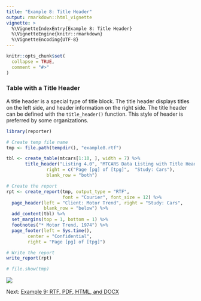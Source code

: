 ---
title: "Example 8: Title Header"
output: rmarkdown::html_vignette
vignette: >
  %\VignetteIndexEntry{Example 8: Title Header}
  %\VignetteEngine{knitr::rmarkdown}
  %\VignetteEncoding{UTF-8}
---

```{r setup, include = FALSE}
knitr::opts_chunk$set(
  collapse = TRUE,
  comment = "#>"
)
```

### Table with a Title Header

A title header is a special type of title block.  The title header displays
titles on the left side, and header information on the right side.  The 
title header can be defined with the `title_header()` function.  This style of 
header is preferred by some organizations.

```{r eval=FALSE, echo=TRUE} 
library(reporter)

# Create temp file name
tmp <- file.path(tempdir(), "example8.rtf")

tbl <- create_table(mtcars[1:10, ], width = 7) %>% 
       title_header("Listing 4.0", "MTCARS Data Listing with Title Header", 
               right = c("Page [pg] of [tpg]",  "Study: Cars"),
               blank_row = "both") 

# Create the report
rpt <- create_report(tmp, output_type = "RTF",
                     font = "Courier", font_size = 12) %>% 
  page_header(left = "Client: Motor Trend", right = "Study: Cars",
              blank_row = "below") %>% 
  add_content(tbl) %>% 
  set_margins(top = 1, bottom = 1) %>% 
  footnotes("* Motor Trend, 1974") %>% 
  page_footer(left = Sys.time(), 
        center = "Confidential", 
        right = "Page [pg] of [tpg]")

# Write the report
write_report(rpt)

# file.show(tmp)
```
<img src="../man/images/e8.png"/>

Next: [Example 9: RTF, PDF, HTML, and DOCX](reporter-rtf.html)
